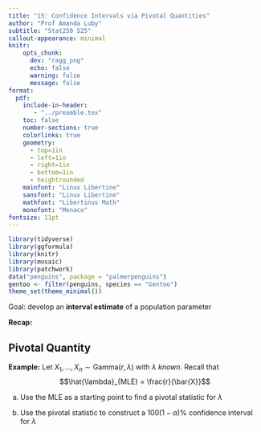 ```yaml
---
title: "15: Confidence Intervals via Pivotal Quantities"
author: "Prof Amanda Luby"
subtitle: "Stat250 S25"
callout-appearance: minimal
knitr:
    opts_chunk: 
      dev: "ragg_png"
      echo: false
      warning: false
      message: false
format:
  pdf:
    include-in-header: 
       - "../preamble.tex"
    toc: false
    number-sections: true
    colorlinks: true
    geometry:
      - top=1in
      - left=1in
      - right=1in
      - bottom=1in
      - heightrounded
    mainfont: "Linux Libertine"
    sansfont: "Linux Libertine"
    mathfont: "Libertinus Math"
    monofont: "Monaco"
fontsize: 11pt
---
```


```r
library(tidyverse)
library(ggformula)
library(knitr)
library(mosaic)
library(patchwork)
data("penguins", package = "palmerpenguins")
gentoo <- filter(penguins, species == "Gentoo")
theme_set(theme_minimal())
```

Goal: develop an **interval estimate** of a population parameter

**Recap:** 

\vspace{1.5in}


::: callout-note
## Pivotal Quantity
\vspace{1in}
:::

**Example:** Let $X_1, ..., X_n \sim \text{Gamma}(r, \lambda)$ with $\lambda$ _known_. Recall that 
$$\hat{\lambda}_{MLE} = \frac{r}{\bar{X}}$$

(a) Use the MLE as a starting point to find a pivotal statistic for $\lambda$ 

(b) Use the pivotal statistic to construct a $100(1-\alpha)\%$ confidence interval for $\lambda$

